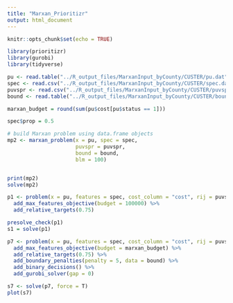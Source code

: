 ```yaml
---
title: "Marxan_Prioritizr"
output: html_document
---
```


```r
knitr::opts_chunk$set(echo = TRUE)
```

```r
library(prioritizr)
library(gurobi)
library(tidyverse)

pu <- read.table("../R_output_files/MarxanInput_byCounty/CUSTER/pu.dat", header = T)
spec <- read.csv("../R_output_files/MarxanInput_byCounty/CUSTER/spec.dat")
puvspr <- read.csv("../R_output_files/MarxanInput_byCounty/CUSTER/puvspr2.dat")
bound <- read.table("../R_output_files/MarxanInput_byCounty/CUSTER/bound_inv.dat", header = T)

marxan_budget = round(sum(pu$cost[pu$status == 1]))

spec$prop = 0.5

# build Marxan problem using data.frame objects
mp2 <- marxan_problem(x = pu, spec = spec, 
                      puvspr = puvspr, 
                      bound = bound,
                      blm = 100)


print(mp2)
solve(mp2)
```

```r

p1 <- problem(x = pu, features = spec, cost_column = "cost", rij = puvspr) %>% 
  add_max_features_objective(budget = 100000) %>% 
  add_relative_targets(0.75)

presolve_check(p1)
s1 = solve(p1)

p7 <- problem(x = pu, features = spec, cost_column = "cost", rij = puvspr) %>% 
  add_max_features_objective(budget = marxan_budget) %>% 
  add_relative_targets(0.75) %>% 
  add_boundary_penalties(penalty = 5, data = bound) %>% 
  add_binary_decisions() %>% 
  add_gurobi_solver(gap = 0)

s7 <- solve(p7, force = T)
plot(s7)
```

